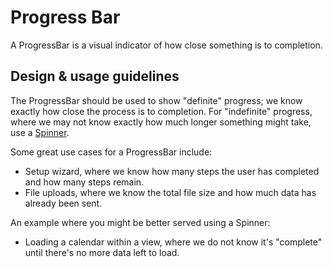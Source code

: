 
<Meta title="Components/Status and Feedback/ProgressBar" />

# Progress Bar

A ProgressBar is a visual indicator of how close something is to completion.

## Design & usage guidelines

The ProgressBar should be used to show "definite" progress; we know exactly how
close the process is to completion. For "indefinite" progress, where we may not
know exactly how much longer something might take, use a
[Spinner](..?path=/docs/components-status-and-feedback-spinner--docs).

Some great use cases for a ProgressBar include:

- Setup wizard, where we know how many steps the user has completed and how many
  steps remain.
- File uploads, where we know the total file size and how much data has already
  been sent.

An example where you might be better served using a Spinner:

- Loading a calendar within a view, where we do not know it's "complete" until
  there's no more data left to load.
